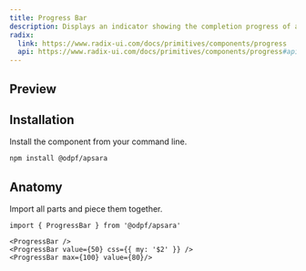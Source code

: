 ```yaml
---
title: Progress Bar
description: Displays an indicator showing the completion progress of a task, typically displayed as a progress bar.
radix:
  link: https://www.radix-ui.com/docs/primitives/components/progress
  api: https://www.radix-ui.com/docs/primitives/components/progress#api-reference
---
```

## Preview

<Preview>
  <Grid
    css={{
      width: "100%",
      gap: "$4",
    }}
  >

  <ProgressBar />
  <ProgressBar value={50} css={{ my: '$2' }} />
  <ProgressBar max={100} value={80}  />
  </Grid>
</Preview>

## Installation

Install the component from your command line.

```bash
npm install @odpf/apsara
```


## Anatomy
Import all parts and piece them together.

```tsx outline=true
import { ProgressBar } from '@odpf/apsara'

<ProgressBar />
<ProgressBar value={50} css={{ my: '$2' }} />
<ProgressBar max={100} value={80}/>
```

